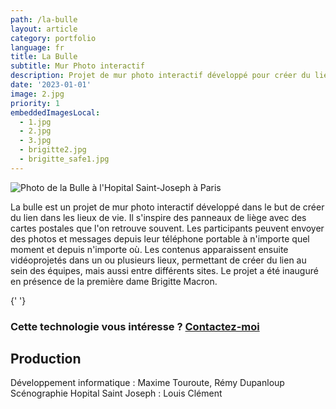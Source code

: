 ```yaml
---
path: /la-bulle
layout: article
category: portfolio
language: fr
title: La Bulle
subtitle: Mur Photo interactif
description: Projet de mur photo interactif développé pour créer du lien dans les lieux de vie 
date: '2023-01-01'
image: 2.jpg
priority: 1
embeddedImagesLocal:
  - 1.jpg
  - 2.jpg
  - 3.jpg
  - brigitte2.jpg
  - brigitte_safe1.jpg
---
```



  
![Photo de la Bulle à l'Hopital Saint-Joseph à Paris](2.jpg)

La bulle est un projet de mur photo interactif développé dans le but de créer du lien dans les lieux de vie. Il s'inspire des panneaux de liège avec des cartes postales que l'on retrouve souvent.
Les participants peuvent envoyer des photos et messages depuis leur téléphone portable à n'importe quel moment et depuis n'importe où. Les contenus apparaissent ensuite vidéoprojetés dans un ou plusieurs lieux, permettant de créer du lien au sein des équipes, mais aussi entre différents sites. Le projet a été inauguré en présence de la première dame Brigitte Macron.


  

<ImageGrid props={props} />{' '}
  

### Cette technologie vous intéresse ? [Contactez-moi](mailto:maxime.touroute@gmail.com)


  
## Production

Développement informatique :  Maxime Touroute, Rémy Dupanloup  
Scénographie Hopital Saint Joseph : Louis Clément
